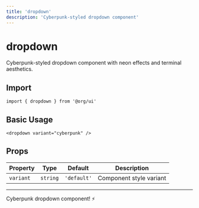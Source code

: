 ```yaml
---
title: 'dropdown'
description: 'Cyberpunk-styled dropdown component'
---
```


# dropdown

Cyberpunk-styled dropdown component with neon effects and terminal aesthetics.

## Import

```svelte
import { dropdown } from '@org/ui'
```

## Basic Usage

```svelte
<dropdown variant="cyberpunk" />
```

## Props

| Property | Type | Default | Description |
|----------|------|---------|-------------|
| `variant` | `string` | `'default'` | Component style variant |

---

Cyberpunk dropdown component! ⚡
